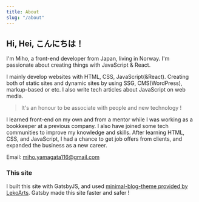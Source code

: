 ```yaml
---
title: About
slug: "/about"
---
```


## Hi, Hei, こんにちは！

I'm Miho, a front-end developer from Japan, living in Norway. I'm passionate about creating things with JavaScript & React.

I mainly develop websites with HTML, CSS, JavaScript(&React). Creating both of static sites and dynamic sites by using SSG, CMS(WordPress), markup-based or etc. I also write tech articles about JavaScript on web media. 
>It's an honour to be associate with people and new technology !

I learned front-end on my own and from a mentor while I was working as a bookkeeper at a previous company. I also have joined some tech communities to improve my knowledge and skills. After learning HTML, CSS, and JavaScript, I had a chance to get job offers from clients, and expanded the business as a new career.

Email: miho.yamagata116@gmail.com

### This site
I built this site with GatsbyJS, and used [minimal-blog-theme provided by LekoArts](https://github.com/LekoArts/gatsby-starter-minimal-blog).
Gatsby made this site faster and safer !
